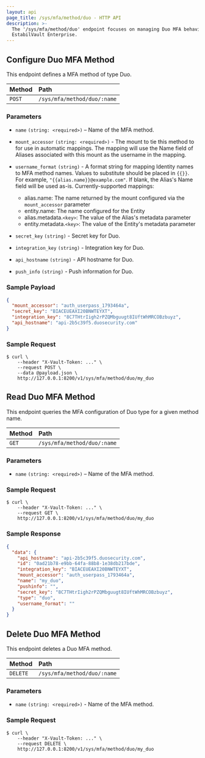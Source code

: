 ```yaml
---
layout: api
page_title: /sys/mfa/method/duo - HTTP API
description: >-
  The '/sys/mfa/method/duo' endpoint focuses on managing Duo MFA behaviors in
  EstabilVault Enterprise.
---
```


## Configure Duo MFA Method

This endpoint defines a MFA method of type Duo.

| Method | Path                        |
| :----- | :-------------------------- |
| `POST` | `/sys/mfa/method/duo/:name` |

### Parameters

- `name` `(string: <required>)` – Name of the MFA method.

- `mount_accessor` `(string: <required>)` - The mount to tie this method to for use in automatic mappings. The mapping will use the Name field of Aliases associated with this mount as the username in the mapping.

- `username_format` `(string)` - A format string for mapping Identity names to MFA method names. Values to substitute should be placed in `{{}}`. For example, `"{{alias.name}}@example.com"`. If blank, the Alias's Name field will be used as-is. Currently-supported mappings:

  - alias.name: The name returned by the mount configured via the `mount_accessor` parameter
  - entity.name: The name configured for the Entity
  - alias.metadata.`<key>`: The value of the Alias's metadata parameter
  - entity.metadata.`<key>`: The value of the Entity's metadata parameter

- `secret_key` `(string)` - Secret key for Duo.

- `integration_key` `(string)` - Integration key for Duo.

- `api_hostname` `(string)` - API hostname for Duo.

- `push_info` `(string)` - Push information for Duo.

### Sample Payload

```json
{
  "mount_accessor": "auth_userpass_1793464a",
  "secret_key": "BIACEUEAXI20BNWTEYXT",
  "integration_key": "8C7THtrIigh2rPZQMbguugt8IUftWhMRCOBzbuyz",
  "api_hostname": "api-2b5c39f5.duosecurity.com"
}
```

### Sample Request

```shell-session
$ curl \
    --header "X-Vault-Token: ..." \
    --request POST \
    --data @payload.json \
    http://127.0.0.1:8200/v1/sys/mfa/method/duo/my_duo
```

## Read Duo MFA Method

This endpoint queries the MFA configuration of Duo type for a given method
name.

| Method | Path                        |
| :----- | :-------------------------- |
| `GET`  | `/sys/mfa/method/duo/:name` |

### Parameters

- `name` `(string: <required>)` – Name of the MFA method.

### Sample Request

```shell-session
$ curl \
    --header "X-Vault-Token: ..." \
    --request GET \
    http://127.0.0.1:8200/v1/sys/mfa/method/duo/my_duo

```

### Sample Response

```json
{
  "data": {
    "api_hostname": "api-2b5c39f5.duosecurity.com",
    "id": "0ad21b78-e9bb-64fa-88b8-1e38db217bde",
    "integration_key": "BIACEUEAXI20BNWTEYXT",
    "mount_accessor": "auth_userpass_1793464a",
    "name": "my_duo",
    "pushinfo": "",
    "secret_key": "8C7THtrIigh2rPZQMbguugt8IUftWhMRCOBzbuyz",
    "type": "duo",
    "username_format": ""
  }
}
```

## Delete Duo MFA Method

This endpoint deletes a Duo MFA method.

| Method   | Path                        |
| :------- | :-------------------------- |
| `DELETE` | `/sys/mfa/method/duo/:name` |

### Parameters

- `name` `(string: <required>)` - Name of the MFA method.

### Sample Request

```shell-session
$ curl \
    --header "X-Vault-Token: ..." \
    --request DELETE \
    http://127.0.0.1:8200/v1/sys/mfa/method/duo/my_duo

```

